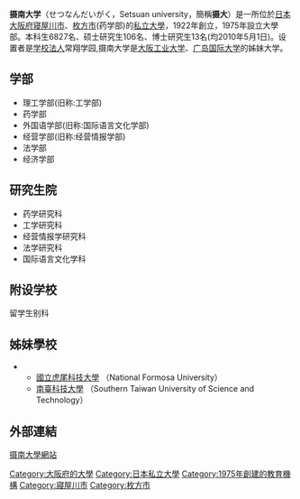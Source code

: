 {{Unreferenced|time=2015-09-22T02:45:13+00:00}}
'''摄南大学'''（せつなんだいがく，Setsuan university，簡稱'''摄大'''）是一所位於[[日本|日本]][[大阪府|大阪府]][[寝屋川市|寝屋川市]]、[[枚方市|枚方市]](药学部)的[[私立大學|私立大學]]，1922年創立，1975年設立大學部。本科生6827名、硕士研究生106名、博士研究生13名(均2010年5月1日)。设置者是[[学校法人|学校法人]]常翔学园,摄南大学是[[大阪工业大学|大阪工业大学]]、[[广岛国际大学|广岛国际大学]]的姊妹大学。

==学部==
*理工学部(旧称:工学部)
*药学部
*外国语学部(旧称:国际语言文化学部)
*经营学部(旧称:经营情报学部)
*法学部
*经济学部

==研究生院==
*药学研究科
*工学研究科
*经营情报学研究科
*法学研究科
*国际语言文化学科

==附设学校==
留学生别科

==姊妹學校==
*{{TWN}}
**[[國立虎尾科技大學|國立虎尾科技大學]] （National Formosa University）
**[[南臺科技大學|南臺科技大學]] （Southern Taiwan University of Science and Technology）

==外部連結==
[http://www.setsunan.ac.jp// 摄南大學網站] {{Wayback|url=http://www.setsunan.ac.jp// |date=20090627012823 }}

{{聯合國學術影響工程 (日本)}}
{{Authority control}}
{{日本教育小作品}}
[[Category:大阪府的大學|Category:大阪府的大學]]
[[Category:日本私立大學|Category:日本私立大學]]
[[Category:1975年創建的教育機構|Category:1975年創建的教育機構]]
[[Category:寢屋川市|Category:寢屋川市]]
[[Category:枚方市|Category:枚方市]]